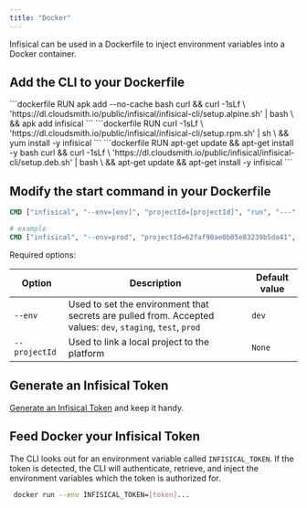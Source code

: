 ```yaml
---
title: "Docker"
---
```


Infisical can be used in a Dockerfile to inject environment variables into a Docker container.

## Add the CLI to your Dockerfile

<Tabs>
	 <Tab title="Alpine">
		```dockerfile
    	RUN apk add --no-cache bash curl && curl -1sLf \
      'https://dl.cloudsmith.io/public/infisical/infisical-cli/setup.alpine.sh' | bash \
      && apk add infisical
    	```

   </Tab>
	 <Tab title="RedHat/CentOs/Amazon-linux">
		```dockerfile
    RUN curl -1sLf \
    'https://dl.cloudsmith.io/public/infisical/infisical-cli/setup.rpm.sh' | sh \ 
    && yum install -y infisical
		```
   </Tab>
	 <Tab title="Debian/Ubuntu">
		```dockerfile
    RUN apt-get update && apt-get install -y bash curl && curl -1sLf \
      'https://dl.cloudsmith.io/public/infisical/infisical-cli/setup.deb.sh' | bash \
      && apt-get update && apt-get install -y infisical
		```
   </Tab>
</Tabs>

## Modify the start command in your Dockerfile

```dockerfile
CMD ["infisical", "--env=[env]", "projectId=[projectId]", "run", "---", "[your application start command]"]

# example
CMD ["infisical", "--env=prod", "projectId=62faf98ae0b05e83239b5da41", "run", "---", "npm run start"]
```

Required options:

| Option        | Description                                                                                                 | Default value |
| ------------- | ----------------------------------------------------------------------------------------------------------- | ------------- |
| `--env`       | Used to set the environment that secrets are pulled from. Accepted values: `dev`, `staging`, `test`, `prod` | `dev`         |
| `--projectId` | Used to link a local project to the platform                                                                | `None`        |

## Generate an Infisical Token

[Generate an Infisical Token](../../getting-started/dashboard/token) and keep it handy.

## Feed Docker your Infisical Token

The CLI looks out for an environment variable called `INFISICAL_TOKEN`. If the token is detected, the CLI will authenticate, retrieve, and inject the environment variables which the token is authorized for.

```bash
 docker run --env INFISICAL_TOKEN=[token]...
```
